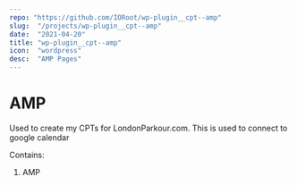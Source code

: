 ```yaml
---
repo: "https://github.com/IORoot/wp-plugin__cpt--amp"
slug:  "/projects/wp-plugin__cpt--amp"
date:  "2021-04-20"
title: "wp-plugin__cpt--amp"
icon:  "wordpress"
desc:  "AMP Pages"
---
```

# AMP

Used to create my CPTs for LondonParkour.com. This is used to connect to google calendar

Contains:

1. AMP
